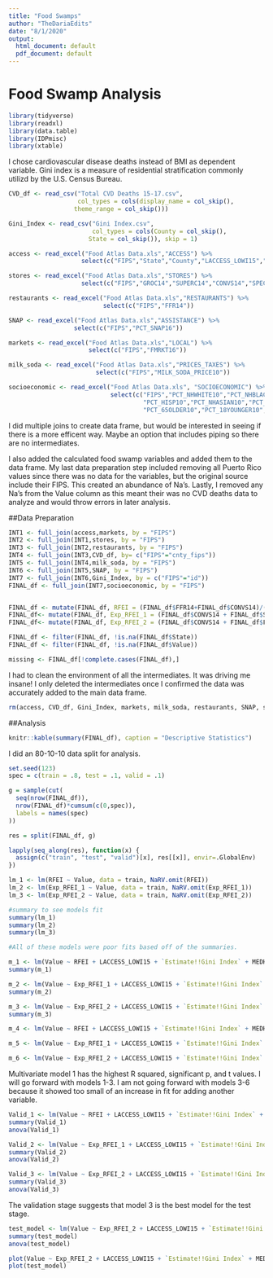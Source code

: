 ```yaml
---
title: "Food Swamps"
author: "TheDariaEdits"
date: "8/1/2020"
output:
  html_document: default
  pdf_document: default
---
```


# Food Swamp Analysis 
```r
library(tidyverse)
library(readxl)
library(data.table)
library(IDPmisc)
library(xtable)
```

I chose cardiovascular disease deaths instead of BMI as dependent variable. Gini index is a measure of residential stratification commonly utilizd by the U.S. Census Bureau. 
```r
CVD_df <- read_csv("Total CVD Deaths 15-17.csv", 
                   col_types = cols(display_name = col_skip(), 
                  theme_range = col_skip()))

Gini_Index <- read_csv("Gini Index.csv", 
                       col_types = cols(County = col_skip(), 
                      State = col_skip()), skip = 1)

access <- read_excel("Food Atlas Data.xls","ACCESS") %>% 
                    select(c("FIPS","State","County","LACCESS_LOWI15","PCT_LACCESS_LOWI15"))

stores <- read_excel("Food Atlas Data.xls","STORES") %>% 
                    select(c("FIPS","GROC14","SUPERC14","CONVS14","SPECS14"))

restaurants <- read_excel("Food Atlas Data.xls","RESTAURANTS") %>% 
                          select(c("FIPS","FFR14"))

SNAP <- read_excel("Food Atlas Data.xls","ASSISTANCE") %>% 
                  select(c("FIPS","PCT_SNAP16"))

markets <- read_excel("Food Atlas Data.xls","LOCAL") %>% 
                      select(c("FIPS","FMRKT16"))

milk_soda <- read_excel("Food Atlas Data.xls","PRICES_TAXES") %>% 
                        select(c("FIPS","MILK_SODA_PRICE10"))

socioeconomic <- read_excel("Food Atlas Data.xls", "SOCIOECONOMIC") %>% 
                            select(c("FIPS","PCT_NHWHITE10","PCT_NHBLACK10",
                                     "PCT_HISP10","PCT_NHASIAN10","PCT_NHNA10","PCT_NHPI10",
                                     "PCT_65OLDER10","PCT_18YOUNGER10","MEDHHINC15"))
```

I did multiple joins to create data frame, but would be interested in seeing if there is a more efficent way. Maybe an option that includes piping so there are no intermediates.

I also added the calculated food swamp variables and added them to the data frame. My last data preparation step included removing all Puerto Rico values since there was no data for the variables, but the original source include their FIPS. This created an abundance of Na's. Lastly, I removed any Na's from the Value column as this meant their was no CVD deaths data to analyze and would throw errors in later analysis. 

##Data Preparation
```r
INT1 <- full_join(access,markets, by = "FIPS")
INT2 <- full_join(INT1,stores, by = "FIPS")
INT3 <- full_join(INT2,restaurants, by = "FIPS")
INT4 <- full_join(INT3,CVD_df, by= c("FIPS"="cnty_fips"))
INT5 <- full_join(INT4,milk_soda, by = "FIPS")
INT6 <- full_join(INT5,SNAP, by = "FIPS")
INT7 <- full_join(INT6,Gini_Index, by = c("FIPS"="id"))
FINAL_df <- full_join(INT7,socioeconomic, by = "FIPS")


FINAL_df <- mutate(FINAL_df, RFEI = (FINAL_df$FFR14+FINAL_df$CONVS14)/(FINAL_df$GROC14))
FINAL_df<- mutate(FINAL_df, Exp_RFEI_1 = (FINAL_df$CONVS14 + FINAL_df$SUPERC14 + FINAL_df$FFR14)/(FINAL_df$GROC14 + FINAL_df$FMRKT16 + FINAL_df$SPECS14))
FINAL_df<- mutate(FINAL_df, Exp_RFEI_2 = (FINAL_df$CONVS14 + FINAL_df$FFR14)/(FINAL_df$GROC14 + FINAL_df$FMRKT16 + FINAL_df$SPECS14 + FINAL_df$SUPERC14))

FINAL_df <- filter(FINAL_df, !is.na(FINAL_df$State))
FINAL_df <- filter(FINAL_df, !is.na(FINAL_df$Value))

missing <- FINAL_df[!complete.cases(FINAL_df),]
```

I had to clean the environment of all the intermediates. It was driving me insane! I only deleted the intermediates once I confirmed the data was accurately added to the main data frame. 
```r
rm(access, CVD_df, Gini_Index, markets, milk_soda, restaurants, SNAP, stores, socioeconomic, INT1, INT2, INT3, INT4, INT5, INT6, INT7)
```

##Analysis
```r
knitr::kable(summary(FINAL_df), caption = "Descriptive Statistics")

```

I did an 80-10-10 data split for analysis.
```r
set.seed(123)
spec = c(train = .8, test = .1, valid = .1)

g = sample(cut(
  seq(nrow(FINAL_df)), 
  nrow(FINAL_df)*cumsum(c(0,spec)),
  labels = names(spec)
))

res = split(FINAL_df, g)

lapply(seq_along(res), function(x) {
  assign(c("train", "test", "valid")[x], res[[x]], envir=.GlobalEnv)
})
```

```r
lm_1 <- lm(RFEI ~ Value, data = train, NaRV.omit(RFEI))
lm_2 <- lm(Exp_RFEI_1 ~ Value, data = train, NaRV.omit(Exp_RFEI_1))
lm_3 <- lm(Exp_RFEI_2 ~ Value, data = train, NaRV.omit(Exp_RFEI_2))

#summary to see models fit
summary(lm_1)
summary(lm_2)
summary(lm_3)

#All of these models were poor fits based off of the summaries.
```

```r
m_1 <- lm(Value ~ RFEI + LACCESS_LOWI15 + `Estimate!!Gini Index` + MEDHHINC15, data=train, NaRV.omit(RFEI))
summary(m_1)

m_2 <- lm(Value ~ Exp_RFEI_1 + LACCESS_LOWI15 + `Estimate!!Gini Index` + MEDHHINC15, data=train, NaRV.omit(Exp_RFEI_1))
summary(m_2)

m_3 <- lm(Value ~ Exp_RFEI_2 + LACCESS_LOWI15 + `Estimate!!Gini Index` + MEDHHINC15, data=train, NaRV.omit(Exp_RFEI_2))
summary(m_3)

m_4 <- lm(Value ~ RFEI + LACCESS_LOWI15 + `Estimate!!Gini Index` + MEDHHINC15 + PCT_SNAP16, data = train, NaRV.omit(RFEI))

m_5 <- lm(Value ~ Exp_RFEI_1 + LACCESS_LOWI15 + `Estimate!!Gini Index` + MEDHHINC15 + PCT_SNAP16, data = train, NaRV.omit(Exp_RFEI_1))

m_6 <- lm(Value ~ Exp_RFEI_2 + LACCESS_LOWI15 + `Estimate!!Gini Index` + MEDHHINC15 + PCT_SNAP16, data = train, NaRV.omit(Exp_RFEI_2))
```

Multivariate model 1 has the highest R squared, significant p, and t values. I will go forward with models 1-3. I am not going forward with models 3-6 because it showed too small of an increase in fit for adding another variable. 

```r
Valid_1 <- lm(Value ~ RFEI + LACCESS_LOWI15 + `Estimate!!Gini Index` + MEDHHINC15, data=valid, NaRV.omit(RFEI))
summary(Valid_1)
anova(Valid_1)

Valid_2 <- lm(Value ~ Exp_RFEI_1 + LACCESS_LOWI15 + `Estimate!!Gini Index` + MEDHHINC15, data=valid, NaRV.omit(Exp_RFEI_1))
summary(Valid_2)
anova(Valid_2)

Valid_3 <- lm(Value ~ Exp_RFEI_2 + LACCESS_LOWI15 + `Estimate!!Gini Index` + MEDHHINC15, data=valid, NaRV.omit(Exp_RFEI_2))
summary(Valid_3)
anova(Valid_3)
```

The validation stage suggests that model 3 is the best model for the test stage.
```r
test_model <- lm(Value ~ Exp_RFEI_2 + LACCESS_LOWI15 + `Estimate!!Gini Index` + MEDHHINC15, data=test, NaRV.omit(Exp_RFEI_2))
summary(test_model)
anova(test_model)
```

```r
plot(Value ~ Exp_RFEI_2 + LACCESS_LOWI15 + `Estimate!!Gini Index` + MEDHHINC15, data=test, NaRV.omit(Exp_RFEI_2))
plot(test_model)
```


